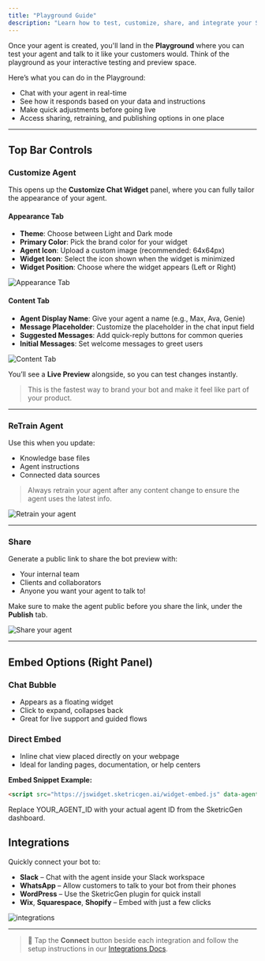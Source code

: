 ```yaml
---
title: "Playground Guide"
description: "Learn how to test, customize, share, and integrate your SketricGen AI agent using the Playground."
---
```


Once your agent is created, you'll land in the **Playground** where you can test your agent and talk to it like your customers would. Think of the playground as your interactive testing and preview space.

Here’s what you can do in the Playground:

- Chat with your agent in real-time  
- See how it responds based on your data and instructions  
- Make quick adjustments before going live  
- Access sharing, retraining, and publishing options in one place

---

## Top Bar Controls

### Customize Agent

This opens up the **Customize Chat Widget** panel, where you can fully tailor the appearance of your agent.

#### Appearance Tab

- **Theme**: Choose between Light and Dark mode  
- **Primary Color**: Pick the brand color for your widget  
- **Agent Icon**: Upload a custom image (recommended: 64x64px)  
- **Widget Icon**: Select the icon shown when the widget is minimized  
- **Widget Position**: Choose where the widget appears (Left or Right)

![Appearance Tab](../../images/playground/apperance-tab.gif)

#### Content Tab

- **Agent Display Name**: Give your agent a name (e.g., Max, Ava, Genie)  
- **Message Placeholder**: Customize the placeholder in the chat input field  
- **Suggested Messages**: Add quick-reply buttons for common queries  
- **Initial Messages**: Set welcome messages to greet users  

![Content Tab](../../images/playground/content-tab.gif)

You’ll see a **Live Preview** alongside, so you can test changes instantly.

> This is the fastest way to brand your bot and make it feel like part of your product.

---

### ReTrain Agent

Use this when you update:

- Knowledge base files  
- Agent instructions  
- Connected data sources  

> Always retrain your agent after any content change to ensure the agent uses the latest info.


![Retrain your agent](../../images/playground/retrain-your-agent.gif)


---

### Share

Generate a public link to share the bot preview with:

- Your internal team  
- Clients and collaborators  
- Anyone you want your agent to talk to!  

Make sure to make the agent public before you share the link, under the **Publish** tab.

![Share your agent](../../images/playground/share-your-agent.gif)


---

## Embed Options (Right Panel)

### Chat Bubble

- Appears as a floating widget  
- Click to expand, collapses back  
- Great for live support and guided flows

### Direct Embed

- Inline chat view placed directly on your webpage  
- Ideal for landing pages, documentation, or help centers

**Embed Snippet Example:**

```html
<script src="https://jswidget.sketricgen.ai/widget-embed.js" data-agent-id="YOUR_AGENT_ID"></script>

```

Replace YOUR_AGENT_ID with your actual agent ID from the SketricGen dashboard.

## Integrations

Quickly connect your bot to:

- **Slack** – Chat with the agent inside your Slack workspace  
- **WhatsApp** – Allow customers to talk to your bot from their phones  
- **WordPress** – Use the SketricGen plugin for quick install  
- **Wix**, **Squarespace**, **Shopify** – Embed with just a few clicks 

![integrations](../../images/playground/integrations.gif)

---

> 🔗 Tap the **Connect** button beside each integration and follow the setup instructions in our [Integrations Docs](https://docs.sketricgen.ai/integrations/Custom-Website).